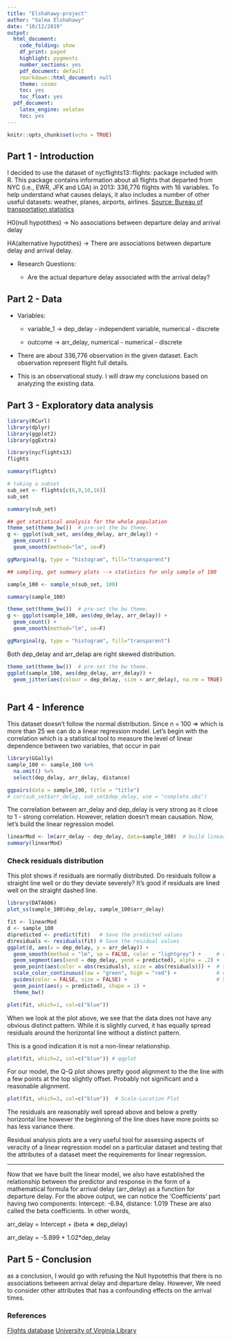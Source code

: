 ```yaml
---
title: "Elshahawy-project"
author: "Salma Elshahawy"
date: "10/12/2019"
output:
  html_document:
    code_folding: show
    df_print: paged
    highlight: pygments
    number_sections: yes
    pdf_document: default
    rmarkdown::html_document: null
    theme: cosmo
    toc: yes
    toc_float: yes
  pdf_document:
    latex_engine: xelatex
    toc: yes
---
```


```r
knitr::opts_chunk$set(echo = TRUE)
```

## Part 1 - Introduction

I decided to use the dataset of nycflights13::flights: package included with R. This package contains information about all flights that departed from NYC (i.e., EWR, JFK and LGA) in 2013: 336,776 flights with 16 variables. To help understand what causes delays, it also includes a number of other useful datasets: weather, planes, airports, airlines. [Source: Bureau of transportation statistics](http://www.transtats.bts.gov/DL_SelectFields.asp?Table_ID=236)

H0(null hypotithes) -> No associations between departure delay and arrival delay

HA(alternative hypotithes) -> There are associations between departure delay and arrival delay.

+ Research Questions:

  + Are the actual departure delay associated with the arrival delay? 



## Part 2 - Data

+ Variables:

  + variable_1 -> dep_delay - independent variable, numerical - discrete

  + outcome -> arr_delay, numerical - numerical - discrete

+ There are about 336,776 observation in the given dataset. Each observation represent flight full details.

+ This is an observational study. I will draw my conclusions based on analyzing the existing data.


## Part 3 - Exploratory data analysis

```r
library(RCurl)
library(dplyr)
library(ggplot2)
library(ggExtra)

library(nycflights13)
flights
```


```r
summary(flights)
```



```r

# taking a subset
sub_set <- flights[c(6,9,10,16)]
sub_set

summary(sub_set)
```

```r
## get statistical analysis for the whole population 
theme_set(theme_bw())  # pre-set the bw theme.
g <- ggplot(sub_set, aes(dep_delay, arr_delay)) + 
  geom_count() + 
  geom_smooth(method="lm", se=F)

ggMarginal(g, type = "histogram", fill="transparent")
```


```r

## sampling, get summary plots --> statistics for only sample of 100

sample_100 <- sample_n(sub_set, 100)

summary(sample_100)

theme_set(theme_bw())  # pre-set the bw theme.
g <- ggplot(sample_100, aes(dep_delay, arr_delay)) + 
  geom_count() + 
  geom_smooth(method="lm", se=F)

ggMarginal(g, type = "histogram", fill="transparent")
```

Both dep_delay and arr_delap are right skewed distribution. 


```r

theme_set(theme_bw())  # pre-set the bw theme.
ggplot(sample_100, aes(dep_delay, arr_delay)) + 
  geom_jitter(aes(colour = dep_delay, size = arr_delay), na.rm = TRUE) 
  
```



## Part 4 - Inference


This dataset doesn't follow the normal distribution. Since n = 100 => which is more than 25 we can do a linear regression model. Let's begin with the correlation which is a statistical tool to measure the level of linear dependence between two variables, that occur in pair  

```r
library(GGally)
sample_100 <- sample_100 %>%
  na.omit() %>%
  select(dep_delay, arr_delay, distance)

ggpairs(data = sample_100, title = "title")
# cor(sub_set$arr_delay, sub_set$dep_delay, use = "complete.obs")
```

The correlation between arr_delay and dep_delay is very strong as it close to 1 - strong correlation. However, relation doesn't mean causation. Now, let's build the linear regression model.

```r
linearMod <- lm(arr_delay ~ dep_delay, data=sample_100)  # build linear regression model on full data
summary(linearMod)
```

### Check residuals distribution

This plot shows if residuals are normally distributed. Do residuals follow a straight line well or do they deviate severely? It’s good if residuals are lined well on the straight dashed line. 


```r
library(DATA606)
plot_ss(sample_100$dep_delay, sample_100$arr_delay)
```



```r
fit <- linearMod
d <- sample_100
d$predicted <- predict(fit)   # Save the predicted values
d$residuals <- residuals(fit) # Save the residual values
ggplot(d, aes(x = dep_delay, y = arr_delay)) +
  geom_smooth(method = "lm", se = FALSE, color = "lightgrey") +     # regression line  
  geom_segment(aes(xend = dep_delay, yend = predicted), alpha = .2) +      # draw line from point to line
  geom_point(aes(color = abs(residuals), size = abs(residuals))) +  # size of the points
  scale_color_continuous(low = "green", high = "red") +             # colour of the points mapped to residual size - green smaller, red larger
  guides(color = FALSE, size = FALSE) +                             # Size legend removed
  geom_point(aes(y = predicted), shape = 1) +
  theme_bw()
```

```r
plot(fit, which=1, col=c("blue"))
```

When we look at the plot above, we see that the data does not have any obvious distinct pattern. While it is slightly curved, it has equally spread residuals around the horizontal line without a distinct pattern.

This is a good indication it is not a non-linear relationship.


```r
plot(fit, which=2, col=c("blue")) # qqplot
```

For our model, the Q-Q plot shows pretty good alignment to the the line with a few points at the top slightly offset. Probably not significant and a reasonable alignment.

```r
plot(fit, which=3, col=c("blue"))  # Scale-Location Plot
```

The residuals are reasonably well spread above and below a pretty horizontal line however the beginning of the line does have more points so has less variance there.

Residual analysis plots are a very useful tool for assessing aspects of veracity of a linear regression model on a particular dataset and testing that the attributes of a dataset meet the requirements for linear regression. 

******************************

Now that we have built the linear model, we also have established the relationship between the predictor and response in the form of a mathematical formula for arrival delay (arr_delay) as a function for departure delay. For the above output, we can notice the ‘Coefficients’ part having two components: Intercept: -6.94, distance: 1.019 These are also called the beta coefficients. In other words,

arr_delay = Intercept + (beta ∗ dep_delay)

arr_delay = -5.899 + 1.02*dep_delay


## Part 5 - Conclusion

as a conclusion, I would go with refusing the Null hypotethis that there is no associations between arrival delay and departure delay. However, We need to consider other attributes that has a confounding effects on the arrival times.

### References

[Flights database](http://blog.rstudio.org/2014/07/23/new-data-packages/)
[University of Virginia Library](http://data.library.virginia.edu/diagnostic-plots/)
